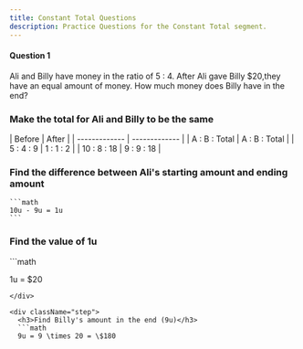 ```yaml
---
title: Constant Total Questions
description: Practice Questions for the Constant Total segment.
---
```






#### Question 1

<Callout title="Question">
  Ali and Billy have money in the ratio of 5 : 4. After Ali gave Billy $20,they
  have an equal amount of money. How much money does Billy have in the end?
</Callout>

<Accordions>
  <Accordion title="Answer Walkthrough">

<div className="steps">
  <div className="step">
    <h3> Make the total for Ali and Billy to be the same </h3>
    <div>
      | Before        | After         |
      | ------------- | ------------- |
      | A : B : Total | A : B : Total |
      | 5 : 4 : 9     | 1 : 1 : 2     |
      | 10 : 8 : 18   | 9 : 9 : 18    |
    </div>
  </div>

  <div className="step">
    <h3> Find the difference between Ali's starting amount and ending amount</h3>

    ```math
    10u - 9u = 1u
    ```

  </div>
<div className="step">
  <h3>Find the value of 1u</h3>
  ```math

1u = \$20

````
</div>

<div className="step">
  <h3>Find Billy's amount in the end (9u)</h3>
  ```math
  9u = 9 \times 20 = \$180
````

</div>
</div>

<SingaporeModel
  title="Constant Total Concept Model Method"
  models={constantTotalQuestion1Data}
/>

</Accordion>
</Accordions>
